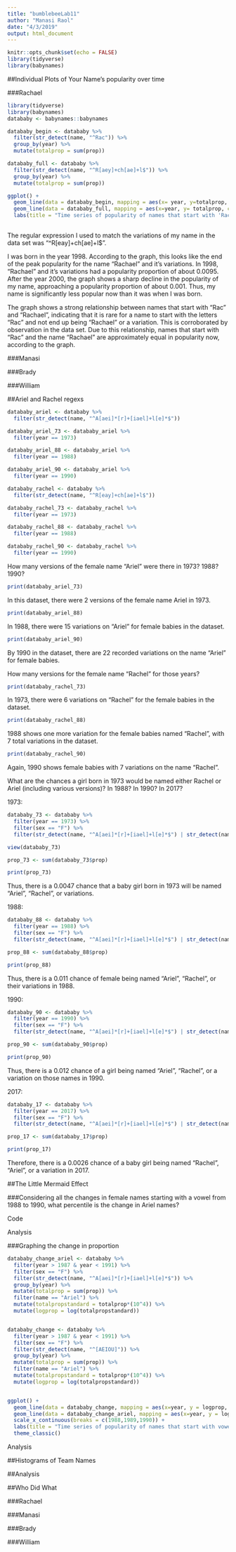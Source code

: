 ```yaml
---
title: "bumblebeeLab11"
author: "Manasi Raol"
date: "4/3/2019"
output: html_document
---
```


```r
knitr::opts_chunk$set(echo = FALSE)
library(tidyverse)
library(babynames)
```

##Individual Plots of Your Name's popularity over time


###Rachael


```r
library(tidyverse)
library(babynames)
datababy <- babynames::babynames

datababy_begin <- datababy %>%
  filter(str_detect(name, "^Rac")) %>%
  group_by(year) %>%
  mutate(totalprop = sum(prop))

datababy_full <- datababy %>%
  filter(str_detect(name, "^R[aey]+ch[ae]+l$")) %>%
  group_by(year) %>%
  mutate(totalprop = sum(prop))

ggplot() +
  geom_line(data = datababy_begin, mapping = aes(x= year, y=totalprop, color = "Rac")) +
  geom_line(data = datababy_full, mapping = aes(x=year, y= totalprop, color = "Rachael/variations")) +
  labs(title = "Time series of popularity of names that start with 'Rac' and the name Rachael", x = "Year", y = "Popularity Proportion", color = "Name match")
  
```

The regular expression I used to match the variations of my name in the data set was "^R[eay]+ch[ae]+l$".

I was born in the year 1998. According to the graph, this looks like the end of the peak popularity for the name "Rachael" and it's variations. In 1998, "Rachael" and it's variations had a popularity proportion of about 0.0095. After the year 2000, the graph shows a sharp decline in the popularity of my name, approaching a popularity proportion of about 0.001. Thus, my name is significantly less popular now than it was when I was born.

The graph shows a strong relationship between names that start with "Rac" and "Rachael", indicating that it is rare for a name to start with the letters "Rac" and not end up being "Rachael" or a variation. This is corroborated by observation in the data set. Due to this relationship, names that start with "Rac" and the name "Rachael" are approximately equal in popularity now, according to the graph.


###Manasi

###Brady

###William





##Ariel and Rachel regexs

```r
datababy_ariel <- datababy %>%
  filter(str_detect(name, "^A[aei]*[r]+[iael]+l[e]*$"))

datababy_ariel_73 <- datababy_ariel %>%
  filter(year == 1973)

datababy_ariel_88 <- datababy_ariel %>%
  filter(year == 1988)

datababy_ariel_90 <- datababy_ariel %>%
  filter(year == 1990)

datababy_rachel <- datababy %>%
  filter(str_detect(name, "^R[eay]+ch[ae]+l$"))

datababy_rachel_73 <- datababy_rachel %>%
  filter(year == 1973)

datababy_rachel_88 <- datababy_rachel %>%
  filter(year == 1988)

datababy_rachel_90 <- datababy_rachel %>%
  filter(year == 1990)


```

How many versions of the female name “Ariel” were there in 1973? 1988? 1990?

```r
print(datababy_ariel_73)
```

In this dataset, there were 2 versions of the female name Ariel in 1973.

```r
print(datababy_ariel_88)
```

In 1988, there were 15 variations on "Ariel" for female babies in the dataset.

```r
print(datababy_ariel_90)
```

By 1990 in the dataset, there are 22 recorded variations on the name "Ariel" for female babies.



How many versions for the female name “Rachel” for those years?


```r
print(datababy_rachel_73)
```

In 1973, there were 6 variations on "Rachel" for the female babies in the dataset.


```r
print(datababy_rachel_88)
```

1988 shows one more variation for the female babies named "Rachel", with 7 total variations in the dataset.

```r
print(datababy_rachel_90)
```

Again, 1990 shows female babies with 7 variations on the name "Rachel".




What are the chances a girl born in 1973 would be named either Rachel or Ariel (including various versions)? In 1988? In 1990? In 2017?

1973:

```r
datababy_73 <- datababy %>%
  filter(year == 1973) %>%
  filter(sex == "F") %>%
  filter(str_detect(name, "^A[aei]*[r]+[iael]+l[e]*$") | str_detect(name, "^R[eay]+ch[ae]+l$"))

view(datababy_73)

prop_73 <- sum(datababy_73$prop)

print(prop_73)
```

Thus, there is a 0.0047 chance that a baby girl born in 1973 will be named "Ariel", "Rachel", or variations.

1988:

```r
datababy_88 <- datababy %>%
  filter(year == 1988) %>%
  filter(sex == "F") %>%
  filter(str_detect(name, "^A[aei]*[r]+[iael]+l[e]*$") | str_detect(name, "^R[eay]+ch[ae]+l$"))

prop_88 <- sum(datababy_88$prop)

print(prop_88)
```

Thus, there is a 0.011 chance of female being named "Ariel", "Rachel", or their variations in 1988.

1990:

```r
datababy_90 <- datababy %>%
  filter(year == 1990) %>%
  filter(sex == "F") %>%
  filter(str_detect(name, "^A[aei]*[r]+[iael]+l[e]*$") | str_detect(name, "^R[eay]+ch[ae]+l$"))

prop_90 <- sum(datababy_90$prop)

print(prop_90)
```

Thus, there is a 0.012 chance of a girl being named "Ariel", "Rachel", or a variation on those names in 1990.

2017:

```r
datababy_17 <- datababy %>%
  filter(year == 2017) %>%
  filter(sex == "F") %>%
  filter(str_detect(name, "^A[aei]*[r]+[iael]+l[e]*$") | str_detect(name, "^R[eay]+ch[ae]+l$"))

prop_17 <- sum(datababy_17$prop)

print(prop_17)
```

Therefore, there is a 0.0026 chance of a baby girl being named "Rachel", "Ariel", or a variation in 2017.


##The Little Mermaid Effect

###Considering all the changes in female names starting with a vowel from 1988 to 1990, what percentile is the change in Ariel names?

Code


Analysis


###Graphing the change in proportion

```r
datababy_change_ariel <- datababy %>%
  filter(year > 1987 & year < 1991) %>%
  filter(sex == "F") %>%
  filter(str_detect(name, "^A[aei]*[r]+[iael]+l[e]*$")) %>%
  group_by(year) %>%
  mutate(totalprop = sum(prop)) %>%
  filter(name == "Ariel") %>%
  mutate(totalpropstandard = totalprop*(10^4)) %>%
  mutate(logprop = log(totalpropstandard))


datababy_change <- datababy %>%
  filter(year > 1987 & year < 1991) %>%
  filter(sex == "F") %>%
  filter(str_detect(name, "^[AEIOU]")) %>%
  group_by(year) %>%
  mutate(totalprop = sum(prop)) %>%
  filter(name == "Ariel") %>%
  mutate(totalpropstandard = totalprop*(10^4)) %>%
  mutate(logprop = log(totalpropstandard))


ggplot() +
  geom_line(data = datababy_change, mapping = aes(x=year, y = logprop, color = "Vowels"), size = 2) +
  geom_line(data = datababy_change_ariel, mapping = aes(x=year, y = logprop, color = "Ariel/variations"), size = 2) +
  scale_x_continuous(breaks = c(1988,1989,1990)) +
  labs(title = "Time series of popularity of names that start with vowels and the name Ariel", subtitle = "Years are from 1988 to 1990", x = "Year", y = "Standardized Popularity", color = "Name match") +
  theme_classic()
```

Analysis


##Histograms of Team Names





##Analysis




##Who Did What

###Rachael

###Manasi

###Brady

###William